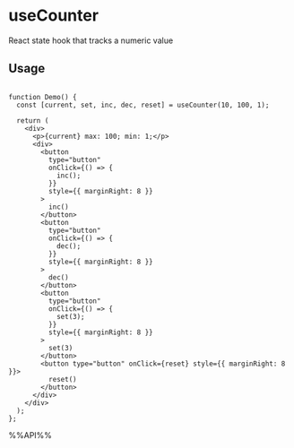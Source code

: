 # useCounter

React state hook that tracks a numeric value


## Usage

```tsx live

function Demo() {
  const [current, set, inc, dec, reset] = useCounter(10, 100, 1);

  return (
    <div>
      <p>{current} max: 100; min: 1;</p>
      <div>
        <button
          type="button"
          onClick={() => {
            inc();
          }}
          style={{ marginRight: 8 }}
        >
          inc()
        </button>
        <button
          type="button"
          onClick={() => {
            dec();
          }}
          style={{ marginRight: 8 }}
        >
          dec()
        </button>
        <button
          type="button"
          onClick={() => {
            set(3);
          }}
          style={{ marginRight: 8 }}
        >
          set(3)
        </button>
        <button type="button" onClick={reset} style={{ marginRight: 8 }}>
          reset()
        </button>
      </div>
    </div>
  );
};

```

%%API%%